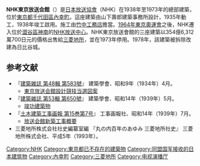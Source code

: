 '''NHK東京放送会館'''（{{lang-ja|NHK東京放送会館，エヌエイチケイとうきょうほうそうかいかん}}）是[[日本放送協會|日本放送協會]]（NHK）在1938年至1973年的總部建築，位於[[東京都|東京都]][[千代田區|千代田區]][[內幸町|內幸町]]。這座建築由山下壽郎建築事務所設計，1935年動工，1938年竣工啟用。施工由[[竹中工務店|竹中工務店]]擔當。[[1964年東京奧運會|1964年東京奧運會]]之後，NHK遷入位於[[澀谷區|澀谷區]][[神南|神南]]的[[NHK放送中心|NHK放送中心]]。NHK東京放送會館的三座建築以354億6,312萬700日元的價格出售給[[三菱地所|三菱地所]]，並在1973年停用。1978年，該建築被拆除改建為日比谷城。
== 参考文献 ==
* 『[http://ci.nii.ac.jp/vol_issue/nels/AN00079427/ISS0000215324_ja.html 建築雑誌 第48輯 第583號]{{Wayback|url=http://ci.nii.ac.jp/vol_issue/nels/AN00079427/ISS0000215324_ja.html |date=20140420123144 }}』 建築學會、昭和9年（1934年）4月。
** [http://ci.nii.ac.jp/els/contents?id=ART0004791876&type=pdf&host=cinii&lang=jp 東京放送会館設計競技当選図案]
* 『[http://ci.nii.ac.jp/vol_issue/nels/AN00079427/ISS0000407545_ja.html 建築雑誌 第53輯 第650號]{{Wayback|url=http://ci.nii.ac.jp/vol_issue/nels/AN00079427/ISS0000407545_ja.html |date=20140420125646 }}』 建築學會、昭和14年（1939年）5月。
** [http://ci.nii.ac.jp/els/contents?id=ART0008335827&type=pdf&host=cinii&lang=jp 竣功建築物]
* 『[http://library.jsce.or.jp/Image_DB/mag/gaho/kenchikukouji/15_07.html 土木建築工事画報 第15巻第7号]{{Wayback|url=http://library.jsce.or.jp/Image_DB/mag/gaho/kenchikukouji/15_07.html |date=20160304203536 }}』 工事画報社、昭和14年（1939年）7月。
** [http://library.jsce.or.jp/Image_DB/mag/gaho/kenchikukouji/15-07/15-07-2816.pdf 放送会館新築工事概要]{{Wayback|url=http://library.jsce.or.jp/Image_DB/mag/gaho/kenchikukouji/15-07/15-07-2816.pdf |date=20120121161120 }}
*三菱地所株式会社社史編纂室編 『丸の内百年のあゆみ 三菱地所社史』 三菱地所株式会社、平成5年（1993年）。
{{NHK}}

[[Category:NHK|Category:NHK]]
[[Category:東京都已不存在的建築物|Category:東京都已不存在的建築物]]
[[Category:同盟国军接收的日本建筑物|Category:同盟国军接收的日本建筑物]]
[[Category:內幸町|Category:內幸町]]
[[Category:三菱地所|Category:三菱地所]]
[[Category:电视演播厅|Category:电视演播厅]]
